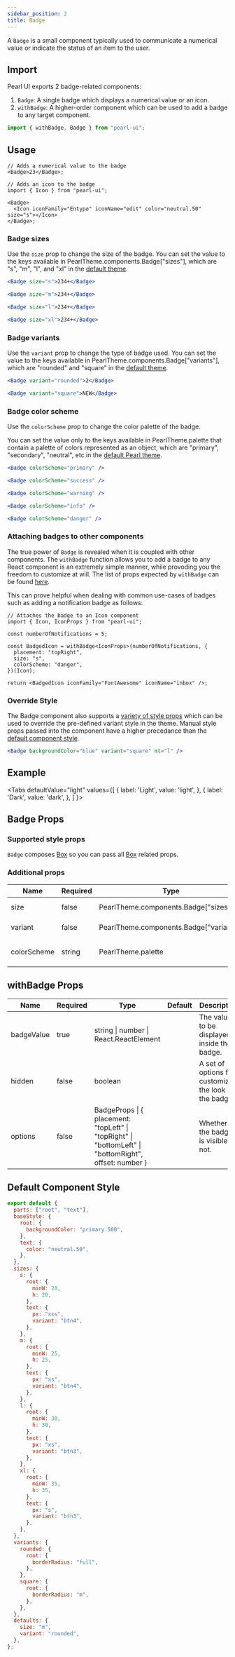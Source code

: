 ```yaml
---
sidebar_position: 2
title: Badge
---
```


A `Badge` is a small component typically used to communicate a numerical value or indicate the status of an item to the user.

## Import

Pearl UI exports 2 badge-related components:

1. `Badge`: A single badge which displays a numerical value or an icon.
2. `withBadge`: A higher-order component which can be used to add a badge to any target component.

```jsx
import { withBadge, Badge } from "pearl-ui";
```

## Usage

```tsx
// Adds a numerical value to the badge
<Badge>23</Badge>;

// Adds an icon to the badge
import { Icon } from "pearl-ui";

<Badge>
  <Icon iconFamily="Entypo" iconName="edit" color="neutral.50" size="s"></Icon>
</Badge>;
```

### Badge sizes

Use the `size` prop to change the size of the badge. You can set the value to the keys available in <t>PearlTheme.components.Badge["sizes"]</t>, which are <t>"s"</t>, <t>"m"</t>, <t>"l"</t>, and <t>"xl"</t> in the [default theme](#default-component-style).

```jsx
<Badge size="s">234+</Badge>

<Badge size="m">234+</Badge>

<Badge size="l">234+</Badge>

<Badge size="xl">234+</Badge>
```

### Badge variants

Use the `variant` prop to change the type of badge used. You can set the value to the keys available in <t>PearlTheme.components.Badge["variants"]</t>, which are <t>"rounded"</t> and <t>"square"</t> in the [default theme](#default-component-style).

```jsx
<Badge variant="rounded">2</Badge>

<Badge variant="square">NEW</Badge>
```

### Badge color scheme

Use the `colorScheme` prop to change the color palette of the badge.

You can set the value only to the keys available in <t>PearlTheme.palette</t> that contain a palette of colors represented as an object, which are <t>"primary"</t>, <t>"secondary"</t>, <t>"neutral"</t>, etc in the [default Pearl theme](../../theming/default-theme#color-palette).

```jsx
<Badge colorScheme="primary" />

<Badge colorScheme="success" />

<Badge colorScheme="warning" />

<Badge colorScheme="info" />

<Badge colorScheme="danger" />
```

### Attaching badges to other components

The true power of `Badge` is revealed when it is coupled with other components. The `withBadge` function allows you to add a badge to any React component is an extremely simple manner, while provoding you the freedom to customize at will. The list of props expected by `withBadge` can be found [here](#withbadge-props).

This can prove helpful when dealing with common use-cases of badges such as adding a notification badge as follows:

```tsx
// Attaches the badge to an Icon component
import { Icon, IconProps } from "pearl-ui";

const numberOfNotifications = 5;

const BadgedIcon = withBadge<IconProps>(numberOfNotifications, {
  placement: "topRight",
  size: "s",
  colorScheme: "danger",
})(Icon);

return <BadgedIcon iconFamily="FontAwesome" iconName="inbox" />;
```

### Override Style

The Badge component also supports a [variety of style props](#supported-style-props) which can be used to override the pre-defined variant style in the theme. Manual style props passed into the component have a higher precedance than the [default component style](#default-component-style).

```jsx
<Badge backgroundColor="blue" variant="square" mt="l" />
```

## Example


<Tabs
  defaultValue="light"
  values={[
    { label: 'Light', value: 'light', },
    { label: 'Dark', value: 'dark', },
  ]
}>
<TabItem value="light">

<Snack snackId="@agrawal-rohit/badge-light" />

</TabItem>

<TabItem value="dark">

<Snack snackId="@agrawal-rohit/badge-dark" />

</TabItem>
</Tabs>

## Badge Props

### Supported style props

`Badge` composes [Box](../layout/Box) so you can pass all [Box](../layout/Box) related props.

### Additional props

| Name        | Required | Type                                           | Default     | Description                        |
| ----------- | -------- | ---------------------------------------------- | ----------- | ---------------------------------- |
| size        | false    | <t>PearlTheme.components.Badge["sizes"]</t>    | `"m"`       | Size of the badge.                 |
| variant     | false    | <t>PearlTheme.components.Badge["variants"]</t> | `"rounded"` | Variant of the badge.              |
| colorScheme | string   | <t>PearlTheme.palette</t>                      | `"primary"` | Active color palette of the badge. |

## withBadge Props

| Name       | Required | Type                                                                                                                       | Default | Description                                             |
| ---------- | -------- | -------------------------------------------------------------------------------------------------------------------------- | ------- | ------------------------------------------------------- |
| badgeValue | true     | <t>string \| number \| React.ReactElement</t>                                                                              |         | The value to be displayed inside the badge.             |
| hidden     | false    | <t>boolean</t>                                                                                                             |         | A set of options for customizing the look of the badge. |
| options    | false    | <t>BadgeProps</t> \| { placement: <t>"topLeft" \| "topRight" \| "bottomLeft" \| "bottomRight"</t>, offset: <t>number</t> } |         | Whether the badge is visible or not.                    |

## Default Component Style

```js
export default {
  parts: ["root", "text"],
  baseStyle: {
    root: {
      backgroundColor: "primary.500",
    },
    text: {
      color: "neutral.50",
    },
  },
  sizes: {
    s: {
      root: {
        minW: 20,
        h: 20,
      },
      text: {
        px: "xxs",
        variant: "btn4",
      },
    },
    m: {
      root: {
        minW: 25,
        h: 25,
      },
      text: {
        px: "xs",
        variant: "btn4",
      },
    },
    l: {
      root: {
        minW: 30,
        h: 30,
      },
      text: {
        px: "xs",
        variant: "btn3",
      },
    },
    xl: {
      root: {
        minW: 35,
        h: 35,
      },
      text: {
        px: "s",
        variant: "btn3",
      },
    },
  },
  variants: {
    rounded: {
      root: {
        borderRadius: "full",
      },
    },
    square: {
      root: {
        borderRadius: "m",
      },
    },
  },
  defaults: {
    size: "m",
    variant: "rounded",
  },
};
```
